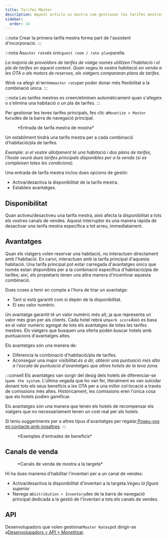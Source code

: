```yaml
---
title: Tarifes Màster
description: Aquest article us mostra com gestionar les tarifes mestres a Wink.
sidebar:
  order: 14
---
```


:::nota
Crear la primera tarifa mestra forma part de l'assistent d'incorporació.
:::

:::nota
A`master rate`és únic`guest room / rate plan`parella.

*La majoria de proveïdors de tarifes de viatge només utilitzen l'habitació i el pla de tarifes en aquest context. Quan vegeu la vostra habitació en venda a les OTA o als motors de reserves, els viatgers compararan plans de tarifes.*

Wink va afegir el terme`master rate`per poder donar més flexibilitat a la combinació única.
:::

:::nota
Les tarifes mestres es creen/eliminen automàticament quan s'afegeix o s'elimina una habitació o un pla de tarifes.
:::

Per gestionar les teves tarifes principals, fes clic a`Monetize > Master Rate`des de la barra de navegació principal.

<figure>
  <CloudinaryImage width="350" height="484" resize="scale" quality="best" alt="Tarifa principal" src="academy/master-rate" errorImage="noimage_opaque_nyrtl0.png" />

  <figcaption>*Entrada de tarifa mestra de mostra*</figcaption>
</figure>


Un establiment tindrà una tarifa mestra per a cada combinació d'habitació/pla de tarifes.

*Exemple: si el vostre allotjament té una habitació i dos plans de tarifes, l'hoste veurà dues tarifes principals disponibles per a la venda (si es compleixen totes les condicions).*

Una entrada de tarifa mestra inclou dues opcions de gestió:

* Activa/desactiva la disponibilitat de la tarifa mestra.
* Estableix avantatges.

## Disponibilitat

Quan activeu/desactiveu una tarifa mestra, això afecta la disponibilitat a tots els vostres canals de vendes. Aquest interruptor és una manera ràpida de desactivar una tarifa mestra específica a tot arreu, immediatament.

## Avantatges

Quan els viatgers volen reservar una habitació, no interactuen directament amb l'habitació. En canvi, interactuen amb la tarifa principal d'aquesta habitació.
Una tarifa principal pot estar carregada d'avantatges únics que només estan disponibles per a la combinació específica d'habitació/pla de tarifes; així, els propietaris tenen una altra manera d'incentivar aquesta combinació.

Dues coses a tenir en compte a l'hora de triar un avantatge:

* Tant si està garantit com si depèn de la disponibilitat.
* El seu valor numèric.

Un avantatge garantit té un valor numèric més alt, ja que representa un valor més gran per als clients.
Cada hotel rebrà un`perk score`Això es basa en el valor numèric agregat de tots els avantatges de totes les tarifes mestres.
Els viatgers que busquen una oferta poden buscar hotels amb puntuacions d'avantatges altes.

Els avantatges són una manera de:

* Diferencia la combinació d'habitació/pla de tarifes.
* Aconseguir una major visibilitat.*és a dir, obtenir una puntuació més alta a l'escala de puntuació d'avantatges que altres hotels de la teva zona.*

:::consell
Els avantatges van sorgir del desig dels hotels de diferenciar-se i`game the system`.
L'última vegada que ho van fer, literalment es van suïcidar donant tots els seus beneficis a les OTA per a una millor col·locació a través de comissions més altes.
Històricament, les comissions eren l'única cosa que els hotels podien gamificar.

Els avantatges són una manera que tenen els hotels de recompensar els viatgers que no necessàriament tenen un cost real per als hotels.

Si teniu suggeriments per a altres tipus d'avantatges per regalar,[Poseu-vos en contacte amb nosaltres](mailto:hi@wink.travel).
:::

<figure>
  <CloudinaryImage width="700" height="263" resize="scale" quality="best" alt="Avantatges" src="academy/perks" errorImage="noimage_opaque_nyrtl0.png" />

  <figcaption>*Exemples d'entrades de beneficis*</figcaption>
</figure>


## Canals de venda

<figure>
  <CloudinaryImage width="350" height="368" resize="scale" quality="best" alt="Canals de venda" src="academy/sales-channels-card" errorImage="noimage_opaque_nyrtl0.png" />

  <figcaption>*Canals de venda de mostra a la targeta*</figcaption>
</figure>


Hi ha dues maneres d'habilitar l'inventari per a un canal de vendes:

* Activa/desactiva la disponibilitat d'inventari a la targeta.*Vegeu la figura superior*
* Navega a`Distribution > Inventory`des de la barra de navegació principal dedicada a la gestió de l'inventari a tots els canals de vendes.

## API

Desenvolupadors que volen gestionar`Master Rates`pot dirigir-se a[Desenvolupadors > API > Monetitzar](/developers/apis/#monetize-api).

